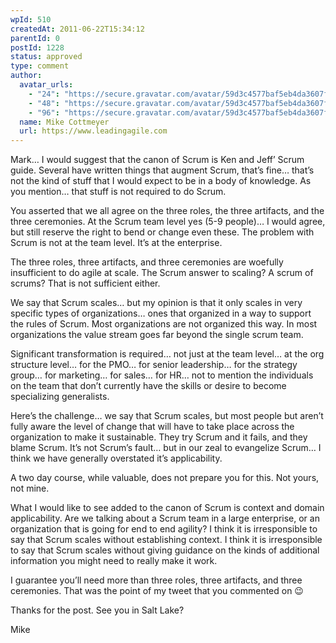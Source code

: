 ```yaml
---
wpId: 510
createdAt: 2011-06-22T15:34:12
parentId: 0
postId: 1228
status: approved
type: comment
author:
  avatar_urls:
    - "24": "https://secure.gravatar.com/avatar/59d3c4577baf5eb4da3607f8f5849c4a?s=24&d=mm&r=g"
    - "48": "https://secure.gravatar.com/avatar/59d3c4577baf5eb4da3607f8f5849c4a?s=48&d=mm&r=g"
    - "96": "https://secure.gravatar.com/avatar/59d3c4577baf5eb4da3607f8f5849c4a?s=96&d=mm&r=g"
  name: Mike Cottmeyer
  url: https://www.leadingagile.com
---
```


Mark… I would suggest that the canon of Scrum is Ken and Jeff’ Scrum guide. Several have written things that augment Scrum, that’s fine… that’s not the kind of stuff that I would expect to be in a body of knowledge. As you mention… that stuff is not required to do Scrum.

You asserted that we all agree on the three roles, the three artifacts, and the three ceremonies. At the Scrum team level yes (5-9 people)… I would agree, but still reserve the right to bend or change even these. The problem with Scrum is not at the team level. It’s at the enterprise.

The three roles, three artifacts, and three ceremonies are woefully insufficient to do agile at scale. The Scrum answer to scaling? A scrum of scrums? That is not sufficient either.

We say that Scrum scales… but my opinion is that it only scales in very specific types of organizations… ones that organized in a way to support the rules of Scrum. Most organizations are not organized this way. In most organizations the value stream goes far beyond the single scrum team.

Significant transformation is required… not just at the team level… at the org structure level… for the PMO… for senior leadership… for the strategy group… for marketing… for sales… for HR… not to mention the individuals on the team that don’t currently have the skills or desire to become specializing generalists.

Here’s the challenge… we say that Scrum scales, but most people but aren’t fully aware the level of change that will have to take place across the organization to make it sustainable. They try Scrum and it fails, and they blame Scrum. It’s not Scrum’s fault… but in our zeal to evangelize Scrum… I think we have generally overstated it’s applicability.

A two day course, while valuable, does not prepare you for this. Not yours, not mine.

What I would like to see added to the canon of Scrum is context and domain applicability. Are we talking about a Scrum team in a large enterprise, or an organization that is going for end to end agility? I think it is irresponsible to say that Scrum scales without establishing context. I think it is irresponsible to say that Scrum scales without giving guidance on the kinds of additional information you might need to really make it work.

I guarantee you’ll need more than three roles, three artifacts, and three ceremonies. That was the point of my tweet that you commented on 😉

Thanks for the post. See you in Salt Lake?

Mike